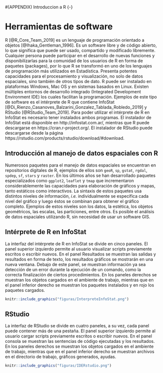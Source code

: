 
\cleardoublepage 

#(APPENDIX) Introduccion a R {-}

\setcounter{chapter}{0}

# Herramientas de software

R [@R_Core_Team_2019] es un lenguaje de programación orientado a objetos [@Ihaka_Gentleman_1996]. Es un software libre y de código abierto, lo que significa que puede ser usado, compartido y modificado libremente. Cualquier persona puede participar en el desarrollo de nuevas funciones y disponibilizarlas para la comunidad de los usuarios de R en forma de paquetes (packages), por lo que R se transformó en uno de los lenguajes de programación más utilizados en Estadística. Presenta potentes capacidades para el procesamiento y visualización, no solo de datos espaciales, sino también de otros tipos de dato. R puede ser instalado en plataformas Windows, Mac OS y en sistemas basados en Linux. Existen múltiples entornos de desarrollo integrado (Integrated Development Environment IDE) los cuales facilitan la programación. Ejemplos de este tipo de software es el intérprete de R que contiene InfoStat [@Di_Rienzo_Casanoves_Balzarini_Gonzalez_Tablada_Robledo_2019] y RStudio [@RStudio_Team_2019]. Para poder utilizar el intérprete de R en InfoStat es necesario tener instalados ambos programas. El instalador de InfoStat está disponible en http://infostat.com.ar/, mientras que R puede descargarse en https://cran.r-project.org/. El instalador de RStudio puede descargarse desde la página https://rstudio.com/products/rstudio/download/#download.


## Introducción al manejo de datos espaciales con R

Numerosos paquetes para el manejo de datos espaciales se encuentran en repositorios digitales de R, ejemplos de ellos son `geoR`, `sp`, `gstat`, `rgdal`, `spdep`, `sf`, `stars` y `raster`. En los últimos años se han desarrollado paquetes especializados como `ggplot2`, `leaflet` y `tmap` que incrementaron considerablemente las capacidades para elaboración de gráficos y mapas, tanto estáticos como interactivos. La sintaxis de estos paquetes usa distintos niveles de información, *i.e.* individualmente se especifica cada nivel del gráfico y luego éstos se combinan para obtener el gráfico completo. Ejemplos de estos niveles son los datos, la estética, los objetos geométricos, las escalas, las particiones, entre otros. Es posible el análisis de datos espaciales utilizando R, sin necesidad de usar un software GIS.

## Intérprete de R en InfoStat

La interfaz del intérprete de R en InfoStat se divide en cinco paneles. El panel superior izquierdo permite al usuario visualizar scripts previamente escritos o escribir nuevos. En el panel Resultados se muestran las salidas y resultados en forma de texto, los resultados gráficos se mostrarán en una nueva ventana. Debajo de este panel, se muestran información ya sea detección de un error durante la ejecución de un comando, como la correcta finalización de ciertos procedimientos. En los paneles derechos se muestran los objetos cargados en el ambiente de trabajo, mientras que en el panel inferior derecho se muestran los paquetes instalados y en rojo los paquetes cargados.

```r
knitr::include_graphics("figuras/InterpreteInfoStat.png")
```


## RStudio

La interfaz de RStudio se divide en cuatro paneles, a su vez, cada panel puede contener más de una pestaña. El panel superior izquierdo permite al usuario cargar scripts previamente escritos o escribir nuevos. En el panel consola se muestran las sentencias de código ejecutadas y los resultados. En los paneles derechos se muestran los objetos cargados en el ambiente de trabajo, mientras que en el panel inferior derecho se muestran archivos en el directorio de trabajo, gráficos generados, ayudas.


```r
knitr::include_graphics("figuras/IDERstudio.png")
```
